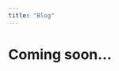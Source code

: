 ```yaml
---
title: "Blog"
---
```


```{=HTML}
<head>

  <meta charset="UTF-8">
  <link rel="stylesheet" href="page_styles/blog-styles.css">
  <link rel="stylesheet" href="https://cdnjs.cloudflare.com/ajax/libs/normalize/5.0.0/normalize.min.css">

</head>

```

# Coming soon...